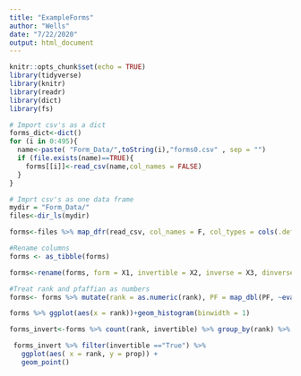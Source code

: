 ```yaml
---
title: "ExampleForms"
author: "Wells"
date: "7/22/2020"
output: html_document
---
```


```r
knitr::opts_chunk$set(echo = TRUE)
library(tidyverse)
library(knitr)
library(readr)
library(dict)
library(fs)
```


```r
# Import csv's as a dict
forms_dict<-dict()
for (i in 0:495){
  name<-paste( "Form_Data/",toString(i),"forms0.csv" , sep = "")
  if (file.exists(name)==TRUE){
    forms[[i]]<-read_csv(name,col_names = FALSE)
  }
}
```

```r
# Imprt csv's as one data frame
mydir = "Form_Data/"
files<-dir_ls(mydir)

forms<-files %>% map_dfr(read_csv, col_names = F, col_types = cols(.default = "c"))


```

```r
#Rename columns
forms <- as_tibble(forms)

forms<-rename(forms, form = X1, invertible = X2, inverse = X3, dinverse = X4, rank = X5,rank_diff = X6, PF = X7, stable = X8)

```

```r
#Treat rank and pfaffian as numbers
forms<- forms %>% mutate(rank = as.numeric(rank), PF = map_dbl(PF, ~eval(parse(text = .x))))

```

```r
forms %>% ggplot(aes(x = rank))+geom_histogram(binwidth = 1)
```

```r
forms_invert<-forms %>% count(rank, invertible) %>% group_by(rank) %>% mutate(prop = n/ sum(n))

 forms_invert %>% filter(invertible =="True") %>% 
   ggplot(aes( x = rank, y = prop)) +
   geom_point()

```